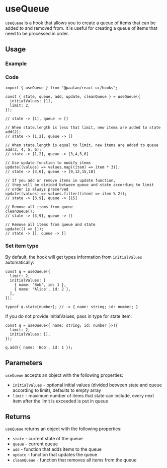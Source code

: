 

<Meta of={allStories} />

# useQueue

`useQueue` is a hook that allows you to create a queue of items that can be added to and removed from. It is useful for creating a queue of items that need to be processed in order.

## Usage

### Example

<Canvas of={allStories.Usage} />

### Code

```tsx
import { useQueue } from '@paalan/react-ui/hooks';

const { state, queue, add, update, cleanQueue } = useQueue({
  initialValues: [1],
  limit: 2,
});

// state -> [1], queue -> []

// When state.length is less that limit, new items are added to state
add(2);
// state -> [1,2], queue -> []

// When state.length is equal to limit, new items are added to queue
add(3, 4, 5, 6);
// state -> [1,2], queue -> [3,4,5,6]

// Use update function to modify items
update((values) => values.map((item) => item * 3));
// state -> [3,6], queue -> [9,12,15,18]

// If you add or remove items in update function,
// they will be divided between queue and state according to limit
// order is always preserved
update((values) => values.filter((item) => item % 2));
// state -> [3,9], queue -> [15]

// Remove all items from queue
cleanQueue();
// state -> [3,9], queue -> []

// Remove all items from queue and state
update(() => []);
// state -> [], queue -> []
```

### Set item type

By default, the hook will get types information from `initialValues` automatically:

```tsx
const q = useQueue({
  limit: 2,
  initialValues: [
    { name: 'Bob', id: 1 },
    { name: 'Alice', id: 2 },
  ],
});

typeof q.state[number]; // -> { name: string; id: number; }
```

If you do not provide initialValues, pass in type for state item:

```tsx
const q = useQueue<{ name: string; id: number }>({
  limit: 2,
  initialValues: [],
});

q.add({ name: 'Bob', id: 1 });
```

## Parameters

`useQueue` accepts an object with the following properties:

- `initialValues` - optional initial values (divided between state and queue according to limit), defaults to empty array
- `limit` - maximum number of items that state can include, every next item after the limit is exceeded is put in queue

## Returns

`useQueue` returns an object with the following properties:

- `state` - current state of the queue
- `queue` - current queue
- `add` - function that adds items to the queue
- `update` - function that updates the queue
- `cleanQueue` - function that removes all items from the queue
